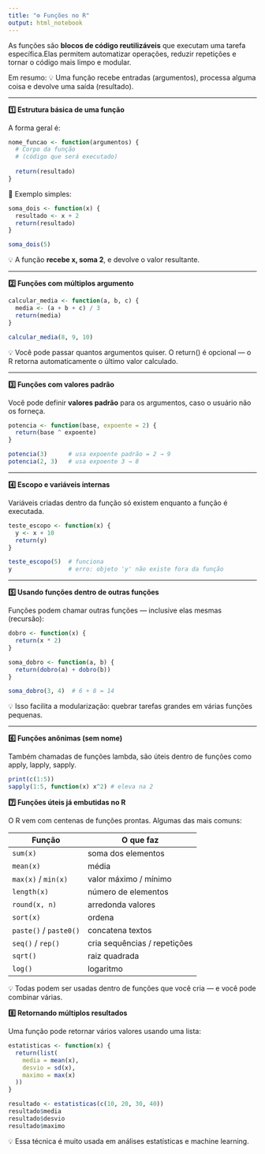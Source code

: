 ```yaml
---
title: "⚙️ Funções no R"
output: html_notebook
---
```


As funções são **blocos de código reutilizáveis** que executam uma tarefa específica.Elas permitem automatizar operações, reduzir repetições e tornar o código mais limpo e modular.

Em resumo: 💡 Uma função recebe entradas (argumentos), processa alguma coisa e devolve uma saída (resultado).

----------------------------------------------------------------------------

**1️⃣ Estrutura básica de uma função**

A forma geral é:
```r
nome_funcao <- function(argumentos) {
  # Corpo da função
  # (código que será executado)
  
  return(resultado)
}
```
🔸 Exemplo simples:
```r
soma_dois <- function(x) {
  resultado <- x + 2
  return(resultado)
}

soma_dois(5)
```
💡 A função **recebe x, soma 2**, e devolve o valor resultante.

----------------------------------------------------------------------------

**2️⃣ Funções com múltiplos argumento**
```r
calcular_media <- function(a, b, c) {
  media <- (a + b + c) / 3
  return(media)
}

calcular_media(8, 9, 10)
```
💡 Você pode passar quantos argumentos quiser. O return() é opcional — o R retorna automaticamente o último valor calculado.

----------------------------------------------------------------------------

**3️⃣ Funções com valores padrão**

Você pode definir **valores padrão** para os argumentos, caso o usuário não os forneça.
```r
potencia <- function(base, expoente = 2) {
  return(base ^ expoente)
}

potencia(3)      # usa expoente padrão = 2 → 9
potencia(2, 3)   # usa expoente 3 → 8
```

----------------------------------------------------------------------------

**4️⃣ Escopo e variáveis internas**

Variáveis criadas dentro da função só existem enquanto a função é executada.
```r
teste_escopo <- function(x) {
  y <- x + 10
  return(y)
}

teste_escopo(5)  # funciona
y                # erro: objeto 'y' não existe fora da função
```

----------------------------------------------------------------------------

**5️⃣ Usando funções dentro de outras funções**

Funções podem chamar outras funções — inclusive elas mesmas (recursão):

```r
dobro <- function(x) {
  return(x * 2)
}

soma_dobro <- function(a, b) {
  return(dobro(a) + dobro(b))
}

soma_dobro(3, 4)  # 6 + 8 = 14
```
💡 Isso facilita a modularização: quebrar tarefas grandes em várias funções pequenas.

----------------------------------------------------------------------------

**6️⃣ Funções anônimas (sem nome)**

Também chamadas de funções lambda, são úteis dentro de funções como apply, lapply, sapply.

```r
print(c(1:5))
sapply(1:5, function(x) x^2) # eleva na 2
```
**7️⃣ Funções úteis já embutidas no R**

O R vem com centenas de funções prontas. Algumas das mais comuns:

| Função                 | O que faz                    |
| ---------------------- | ---------------------------- |
| `sum(x)`               | soma dos elementos           |
| `mean(x)`              | média                        |
| `max(x)` / `min(x)`    | valor máximo / mínimo        |
| `length(x)`            | número de elementos          |
| `round(x, n)`          | arredonda valores            |
| `sort(x)`              | ordena                       |
| `paste()` / `paste0()` | concatena textos             |
| `seq()` / `rep()`      | cria sequências / repetições |
| `sqrt()`               | raiz quadrada                |
| `log()`                | logaritmo                    |

💡 Todas podem ser usadas dentro de funções que você cria — e você pode combinar várias.

**8️⃣ Retornando múltiplos resultados**

Uma função pode retornar vários valores usando uma lista:

```r
estatisticas <- function(x) {
  return(list(
    media = mean(x),
    desvio = sd(x),
    maximo = max(x)
  ))
}

resultado <- estatisticas(c(10, 20, 30, 40))
resultado$media
resultado$desvio
resultado$maximo
```
💡 Essa técnica é muito usada em análises estatísticas e machine learning.
